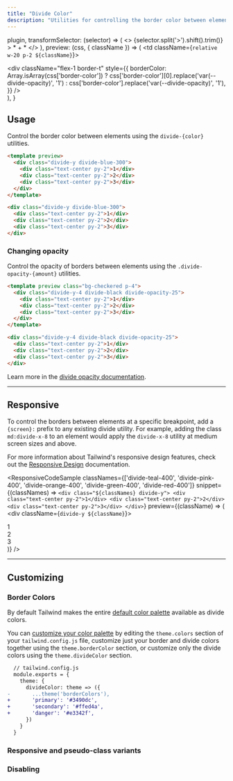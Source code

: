 ```yaml
---
title: "Divide Color"
description: "Utilities for controlling the border color between elements."
---
```



  plugin,
  transformSelector: (selector) => (
    <>
      {selector.split('>').shift().trim()} <span className="ml-1 text-purple-300">> * + *</span>
    </>
  ),
  preview: (css, { className }) => (
    <td className={`relative w-20 p-2 ${className}`}>
      <div className="absolute inset-0 flex flex-col m-2">
        <div className="flex-1" />
        <div
          className="flex-1 border-t"
          style={{
            borderColor: Array.isArray(css['border-color'])
              ? css['border-color'][0].replace('var(--divide-opacity)', '1')
              : css['border-color'].replace('var(--divide-opacity)', '1'),
          }}
        />
      </div>
    </td>
  ),
}

## Usage

Control the border color between elements using the `divide-{color}` utilities.

```html
<template preview>
  <div class="divide-y divide-blue-300">
    <div class="text-center py-2">1</div>
    <div class="text-center py-2">2</div>
    <div class="text-center py-2">3</div>
  </div>
</template>

<div class="divide-y divide-blue-300">
  <div class="text-center py-2">1</div>
  <div class="text-center py-2">2</div>
  <div class="text-center py-2">3</div>
</div>
```

### Changing opacity

Control the opacity of borders between elements using the `.divide-opacity-{amount}` utilities.

```html
<template preview class="bg-checkered p-4">
  <div class="divide-y-4 divide-black divide-opacity-25">
    <div class="text-center py-2">1</div>
    <div class="text-center py-2">2</div>
    <div class="text-center py-2">3</div>
  </div>
</template>

<div class="divide-y-4 divide-black divide-opacity-25">
  <div class="text-center py-2">1</div>
  <div class="text-center py-2">2</div>
  <div class="text-center py-2">3</div>
</div>
```

Learn more in the [divide opacity documentation](/docs/divide-opacity).

---

## Responsive

To control the borders between elements at a specific breakpoint, add a `{screen}:` prefix to any existing divide utility. For example, adding the class `md:divide-x-8` to an element would apply the `divide-x-8` utility at medium screen sizes and above.

For more information about Tailwind's responsive design features, check out the [Responsive Design](/docs/responsive-design) documentation.

<ResponsiveCodeSample
  classNames={['divide-teal-400', 'divide-pink-400', 'divide-orange-400', 'divide-green-400', 'divide-red-400']}
  snippet={(classNames) => `
    <div class="${classNames} divide-y">
      <div class="text-center py-2">1</div>
      <div class="text-center py-2">2</div>
      <div class="text-center py-2">3</div>
    </div>
  `}
  preview={(className) => (
    <div className={`divide-y ${className}`}>
      <div className="text-center py-2">1</div>
      <div className="text-center py-2">2</div>
      <div className="text-center py-2">3</div>
    </div>
  )}
/>

---

## Customizing

### Border Colors

By default Tailwind makes the entire [default color palette](/docs/customizing-colors#default-color-palette) available as divide colors.

You can [customize your color palette](/docs/colors#customizing) by editing the `theme.colors` section of your `tailwind.config.js` file, customize just your border and divide colors together using the `theme.borderColor` section, or customize only the divide colors using the `theme.divideColor` section.

```diff
  // tailwind.config.js
  module.exports = {
    theme: {
      divideColor: theme => ({
-       ...theme('borderColors'),
+       'primary': '#3490dc',
+       'secondary': '#ffed4a',
+       'danger': '#e3342f',
      })
    }
  }
```

### Responsive and pseudo-class variants

<Variants plugin="divideColor" />

### Disabling

<Disabling plugin="divideColor" />

